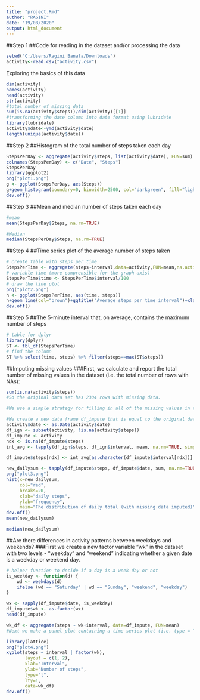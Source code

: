```yaml
---
title: "project.Rmd"
author: "RAGINI"
date: "19/08/2020"
output: html_document
---
```

##Step 1
##Code for reading in the dataset and/or processing the data
```r
setwd("C:/Users/Ragini Banala/Downloads")
activity<-read.csv("activity.csv")
```
Exploring the basics of this data
```r
dim(activity)
names(activity)
head(activity)
str(activity)
#total number of missing data
sum(is.na(activity$steps))/dim(activity)[[1]]
#transforming the date column into date format using lubridate
library(lubridate)
activity$date<-ymd(activity$date)
length(unique(activity$date))
```
##Step 2
##Histogram of the total number of steps taken each day

```r
StepsPerDay <- aggregate(activity$steps, list(activity$date), FUN=sum)
colnames(StepsPerDay) <- c("Date", "Steps")
StepsPerDay
library(ggplot2)
png("plot1.png")
g <- ggplot(StepsPerDay, aes(Steps))
g+geom_histogram(boundary=0, binwidth=2500, col="darkgreen", fill="lightgreen")+ggtitle("Histogram of steps per day")+xlab("Steps")+ylab("Frequency")+theme(plot.title = element_text(face="bold", size=12))+scale_x_continuous(breaks=seq(0,25000,2500))+scale_y_continuous(breaks=seq(0,18,2))
dev.off()
```
##Step 3
##Mean and median number of steps taken each day

```r
#mean
mean(StepsPerDay$Steps, na.rm=TRUE)

#Median
median(StepsPerDay$Steps, na.rm=TRUE)

```
##Step 4
##Time series plot of the average number of steps taken
```r
# create table with steps per time
StepsPerTime <- aggregate(steps~interval,data=activity,FUN=mean,na.action=na.omit)
# variable time (more comprensible for the graph axis)
StepsPerTime$time <- StepsPerTime$interval/100
# draw the line plot
png("plot2.png")
h <- ggplot(StepsPerTime, aes(time, steps))
h+geom_line(col="brown")+ggtitle("Average steps per time interval")+xlab("Time")+ylab("Steps")+theme(plot.title = element_text(face="bold", size=12))
dev.off()
```
##Step 5
##The 5-minute interval that, on average, contains the maximum number of steps

```r
# table for dplyr
library(dplyr)
ST <- tbl_df(StepsPerTime)
# find the column
ST %>% select(time, steps) %>% filter(steps==max(ST$steps))
```
##Imputing missing values
###First, we calculate and report the total number of missing values in the dataset (i.e. the total number of rows with NAs):
```r
sum(is.na(activity$steps))
#So the original data set has 2304 rows with missing data.

#We use a simple strategy for filling in all of the missing values in the dataset. If a 5-minute interval has missing value, we use the mean for that 5-minute interval.

#We create a new data frame df_impute that is equal to the original dataset but with the missing data filled in (using mean for that interval for imputation):
activity$date <- as.Date(activity$date)
df_ign <- subset(activity, !is.na(activity$steps))
df_impute <- activity
ndx <- is.na(df_impute$steps)
int_avg <- tapply(df_ign$steps, df_ign$interval, mean, na.rm=TRUE, simplify=T)

df_impute$steps[ndx] <- int_avg[as.character(df_impute$interval[ndx])]

new_dailysum <- tapply(df_impute$steps, df_impute$date, sum, na.rm=TRUE, simplify=T)
png("plot3.png")
hist(x=new_dailysum,
     col="red",
     breaks=20,
     xlab="daily steps",
     ylab="frequency",
     main="The distribution of daily total (with missing data imputed)")
dev.off()
mean(new_dailysum)

median(new_dailysum)
```

##Are there differences in activity patterns between weekdays and weekends?
###First we create a new factor variable “wk” in the dataset with two levels - “weekday” and “weekend” indicating whether a given date is a weekday or weekend day.
```r

# helper function to decide if a day is a week day or not
is_weekday <- function(d) {
    wd <- weekdays(d)
    ifelse (wd == "Saturday" | wd == "Sunday", "weekend", "weekday")
}

wx <- sapply(df_impute$date, is_weekday)
df_impute$wk <- as.factor(wx)
head(df_impute)

wk_df <- aggregate(steps ~ wk+interval, data=df_impute, FUN=mean)
#Next we make a panel plot containing a time series plot (i.e. type = “l”) of the 5-minute interval (x-axis) and the average number of steps taken, averaged across all weekday days or weekend days (y-axis).

library(lattice)
png("plot4.png")
xyplot(steps ~ interval | factor(wk),
       layout = c(1, 2),
       xlab="Interval",
       ylab="Number of steps",
       type="l",
       lty=1,
       data=wk_df)
dev.off()
```

